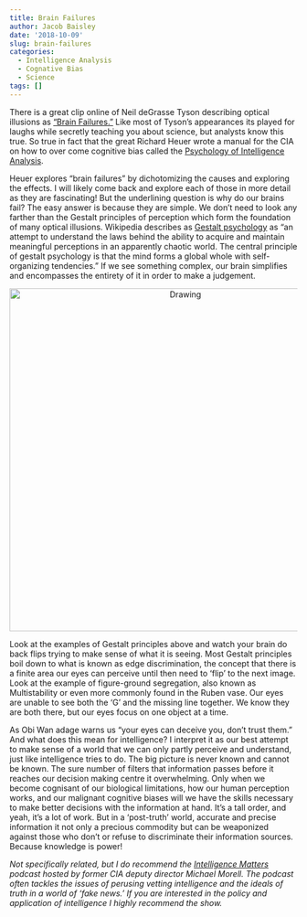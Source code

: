 ```yaml
---
title: Brain Failures
author: Jacob Baisley
date: '2018-10-09'
slug: brain-failures
categories:
  - Intelligence Analysis
  - Cognative Bias
  - Science
tags: []
---
```


There is a great clip online of Neil deGrasse Tyson describing optical illusions as ["Brain Failures."](https://www.youtube.com/watch?v=wqlKaLqjFPE) Like most of Tyson's appearances its played for laughs while secretly teaching you about science, but analysts know this true. So true in fact that the great Richard Heuer wrote a manual for the CIA on how to over come cognitive bias called the [Psychology of Intelligence Analysis](https://www.cia.gov/library/center-for-the-study-of-intelligence/csi-publications/books-and-monographs/psychology-of-intelligence-analysis/PsychofIntelNew.pdf).

Heuer explores "brain failures" by dichotomizing the causes and exploring the effects. I will likely come back and explore each of those in more detail as they are fascinating! But the underlining question is why do our brains fail? The easy answer is because they are simple. We don't need to look any farther than the Gestalt principles of perception which form the foundation of many optical illusions. Wikipedia describes as [Gestalt psychology](https://en.wikipedia.org/wiki/Gestalt_psychology) as “an attempt to understand the laws behind the ability to acquire and maintain meaningful perceptions in an apparently chaotic world. The central principle of gestalt psychology is that the mind forms a global whole with self-organizing tendencies." If we see something complex, our brain simplifies and encompasses the entirety of it in order to make a judgement.

<center><img src="/images/sups/gestalt.png" alt="Drawing" style="width: 600px;"/></center>

Look at the examples of Gestalt principles above and watch your brain do back flips trying to make sense of what it is seeing. Most Gestalt principles boil down to what is known as edge discrimination, the concept that there is a finite area our eyes can perceive until then need to 'flip' to the next image. Look at the example of figure-ground segregation, also known as Multistability or even more commonly found in the Ruben vase. Our eyes are unable to see both the ‘G’ and the missing line together. We know they are both there, but our eyes focus on one object at a time.

As Obi Wan adage warns us "your eyes can deceive you, don't trust them." And what does this mean for intelligence? I interpret it as our best attempt to make sense of a world that we can only partly perceive and understand, just like intelligence tries to do. The big picture is never known and cannot be known. The sure number of filters that information passes before it reaches our decision making centre it overwhelming. Only when we become cognisant of our biological limitations, how our human perception works, and our malignant cognitive biases will we have the skills necessary to make better decisions with the information at hand. It's a tall order, and yeah, it's a lot of work. But in a 'post-truth' world, accurate and precise information it not only a precious commodity but can be weaponized against those who don't or refuse to discriminate their information sources. Because knowledge is power!

*Not specifically related, but I do recommend the [Intelligence Matters](http://podbay.fm/show/1286906615) podcast hosted by former CIA deputy director Michael Morell. The podcast often tackles the issues of perusing vetting intelligence and the ideals of truth in a world of 'fake news.' If you are interested in the policy and application of intelligence I highly recommend the show.*

